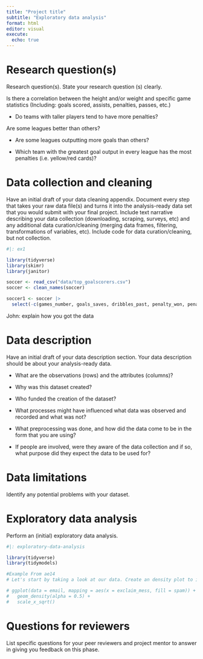 ```yaml
---
title: "Project title"
subtitle: "Exploratory data analysis"
format: html
editor: visual
execute:
  echo: true
---
```


# Research question(s)

Research question(s). State your research question (s) clearly.

Is there a correlation between the height and/or weight and specific game statistics (Including: goals scored, assists, penalties, passes, etc.)

-   Do teams with taller players tend to have more penalties?

Are some leagues better than others?

-   Are some leagues outputting more goals than others?

-   Which team with the greatest goal output in every league has the most penalties (i.e. yellow/red cards)?

# Data collection and cleaning

Have an initial draft of your data cleaning appendix. Document every step that takes your raw data file(s) and turns it into the analysis-ready data set that you would submit with your final project. Include text narrative describing your data collection (downloading, scraping, surveys, etc) and any additional data curation/cleaning (merging data frames, filtering, transformations of variables, etc). Include code for data curation/cleaning, but not collection.

```r
#|: ex1

library(tidyverse)
library(skimr)
library(janitor)

soccer <- read_csv("data/top_goalscorers.csv")
soccer <- clean_names(soccer)

soccer1 <- soccer |>
  select(-c(games_number, goals_saves, dribbles_past, penalty_won, penalty_commited))
```

John: explain how you got the data

# Data description

Have an initial draft of your data description section. Your data description should be about your analysis-ready data.

-   What are the observations (rows) and the attributes (columns)?

-   Why was this dataset created?

-   Who funded the creation of the dataset?

-   What processes might have influenced what data was observed and recorded and what was not?

-   What preprocessing was done, and how did the data come to be in the form that you are using?

-   If people are involved, were they aware of the data collection and if so, what purpose did they expect the data to be used for?

# Data limitations

Identify any potential problems with your dataset.

# Exploratory data analysis

Perform an (initial) exploratory data analysis.

```r
#|: exploratory-data-analysis 

library(tidyverse)
library(tidymodels)

#Example From ae14
# Let's start by taking a look at our data. Create an density plot to investigate the relationship between `spam` and `exclaim_mess`. Additionally, calculate the mean number of exclamation points for both spam and non-spam emails.

# ggplot(data = email, mapping = aes(x = exclaim_mess, fill = spam)) +
#   geom_density(alpha = 0.5) + 
#   scale_x_sqrt()
```

# Questions for reviewers

List specific questions for your peer reviewers and project mentor to answer in giving you feedback on this phase.
